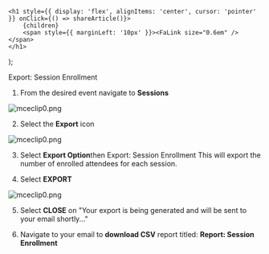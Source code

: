 

    <h1 style={{ display: 'flex', alignItems: 'center', cursor: 'pointer' }} onClick={() => shareArticle()}>
        {children} 
        <span style={{ marginLeft: '10px' }}><FaLink size="0.6em" /></span>
    </h1>
);

<ToastContainer />

<ClickableTitle>Export: Session Enrollment</ClickableTitle>




1. From the desired event navigate to **Sessions**


![mceclip0.png](../../../resources/article-images/4938427793555-Export-Session-Enrollment_1.png)


2. Select the **Export** icon


![mceclip0.png](../../../resources/article-images/4938427793555-Export-Session-Enrollment_2.png)


3. Select **Export Option**then Export: Session Enrollment This will export the number of enrolled attendees for each session.


4. Select **EXPORT**


![mceclip0.png](../../../resources/article-images/4938427793555-Export-Session-Enrollment_3.png)


5. Select **CLOSE** on "Your export is being generated and will be sent to your email shortly..."


6. Navigate to your email to **download CSV** report titled: **Report: Session Enrollment**


 


 



